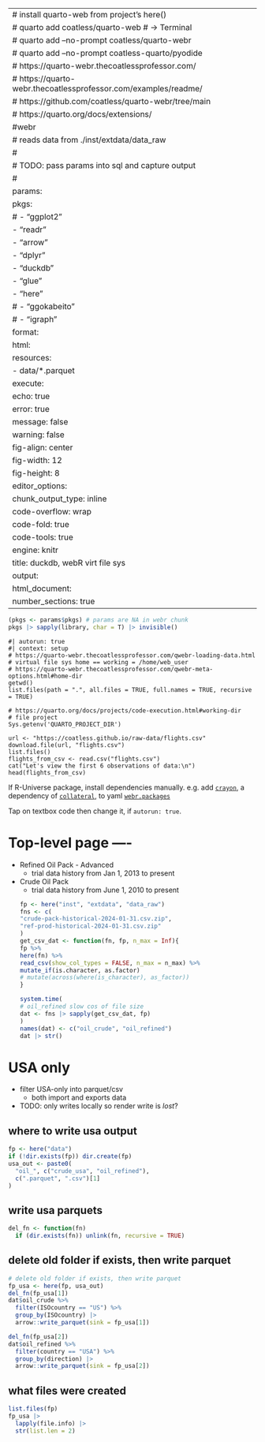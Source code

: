 <!-- WARNING: https://quarto.org/docs/authoring/includes.html -->
<!-- WARNING: included into webR_duckdb.qmd -->
<!-- metadata blocks in include file => unexpected behavior -->

---
# install quarto-web from project's here() 
#   quarto add coatless/quarto-web # -> Terminal
#   quarto add --no-prompt coatless/quarto-webr
#   quarto add --no-prompt coatless-quarto/pyodide
# https://quarto-webr.thecoatlessprofessor.com/
#   https://quarto-webr.thecoatlessprofessor.com/examples/readme/
#   https://github.com/coatless/quarto-webr/tree/main
#   https://quarto.org/docs/extensions/
#webr
# reads data from ./inst/extdata/data_raw
# 
# TODO: pass params into sql and capture output
# 
params:
  pkgs:
    # - "ggplot2"
    - "readr"
    - "arrow"
    - "dplyr"
    - "duckdb"
    - "glue"
    - "here"
    # - "ggokabeito"
    # - "igraph"    
format: 
  html:
    resources:
      - data/*.parquet
execute:
  echo: true
  error: true
  message: false
  warning: false
  fig-align: center
  fig-width: 12
  fig-height: 8
  editor_options: 
    chunk_output_type: inline
    code-overflow: wrap
    code-fold: true
    code-tools: true
engine: knitr
title: duckdb, webR virt file sys
output: 
  html_document:
    number_sections: true
---

<!---
enclose ALL chunks with {webr-r} - not {r}
then play each in webpage sequentially
else {r} runs _locally only_

https://quarto-webr.thecoatlessprofessor.com/examples/revealjs/#/embedded-slides
--->


```r
(pkgs <- params$pkgs) # params are NA in webr chunk
pkgs |> sapply(library, char = T) |> invisible()
```
```webr
#| autorun: true
#| context: setup
# https://quarto-webr.thecoatlessprofessor.com/qwebr-loading-data.html
# virtual file sys home == working = /home/web_user
# https://quarto-webr.thecoatlessprofessor.com/qwebr-meta-options.html#home-dir
getwd()
list.files(path = ".", all.files = TRUE, full.names = TRUE, recursive = TRUE)

# https://quarto.org/docs/projects/code-execution.html#working-dir
# file project
Sys.getenv('QUARTO_PROJECT_DIR')

url <- "https://coatless.github.io/raw-data/flights.csv"
download.file(url, "flights.csv")
list.files()
flights_from_csv <- read.csv("flights.csv")
cat("Let's view the first 6 observations of data:\n")
head(flights_from_csv)
```


:::{.callout-note collapse="false"}
If R-Universe package, 
install dependencies manually. 
e.g. add 
[`crayon`](https://github.com/r-lib/crayon), 
a dependency of 
[`collateral`](https://github.com/jimjam-slam/collateral), 
to yaml 
[`webr.packages`](https://docs.r-wasm.org/webr/latest/packages.html)
:::
:::{.callout-tip}
Tap on textbox code then change it,
if `autorun: true`.
:::


# Top-level page ----

+ Refined Oil Pack - Advanced
  + trial data history from Jan 1, 2013 to present
+ Crude Oil Pack
  + trial data history from June 1, 2010 to present
```r
fp <- here("inst", "extdata", "data_raw")
fns <- c(
  "crude-pack-historical-2024-01-31.csv.zip",
  "ref-prod-historical-2024-01-31.csv.zip"
)
get_csv_dat <- function(fn, fp, n_max = Inf){
  fp %>% 
  here(fn) %>% 
  read_csv(show_col_types = FALSE, n_max = n_max) %>%
  mutate_if(is.character, as.factor) 
  # mutate(across(where(is_character), as_factor))
}
```
```r
system.time(
  # oil_refined slow cos of file size
  dat <- fns |> sapply(get_csv_dat, fp)
)
names(dat) <- c("oil_crude", "oil_refined")
dat |> str()
```

# USA only 
+ filter USA-only into parquet/csv
  + both import and exports data 
+ TODO: only writes locally so render write is _lost_?

## where to write usa output
```r
fp <- here("data")
if (!dir.exists(fp)) dir.create(fp)
usa_out <- paste0(
  "oil_", c("crude_usa", "oil_refined"), 
  c(".parquet", ".csv")[1]
)
```

## write usa parquets
```r
del_fn <- function(fn) 
  if (dir.exists(fn)) unlink(fn, recursive = TRUE)
```
## delete old folder if exists, then write parquet
```r
# delete old folder if exists, then write parquet
fp_usa <- here(fp, usa_out)
del_fn(fp_usa[1])
dat$oil_crude %>% 
  filter(ISOcountry == "US") %>%
  group_by(ISOcountry) |> 
  arrow::write_parquet(sink = fp_usa[1])

del_fn(fp_usa[2])
dat$oil_refined %>% 
  filter(country == "USA") %>%
  group_by(direction) |> 
  arrow::write_parquet(sink = fp_usa[2])
```
## what files were created
```r
list.files(fp)
fp_usa |> 
  lapply(file.info) |> 
  str(list.len = 2)
```
